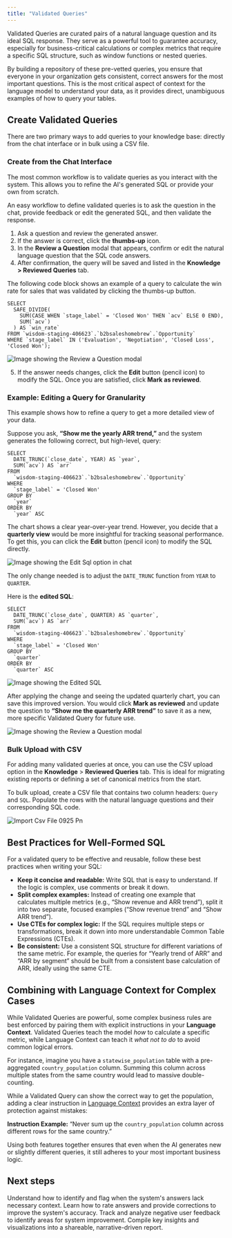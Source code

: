 ```yaml
---
title: "Validated Queries"
---
```


Validated Queries are curated pairs of a natural language question and its ideal SQL response. They serve as a powerful tool to guarantee accuracy, especially for business-critical calculations or complex metrics that require a specific SQL structure, such as window functions or nested queries.

By building a repository of these pre-vetted queries, you ensure that everyone in your organization gets consistent, correct answers for the most important questions. This is the most critical aspect of context for the language model to understand your data, as it provides direct, unambiguous examples of how to query your tables.

## Create Validated Queries

There are two primary ways to add queries to your knowledge base: directly from the chat interface or in bulk using a CSV file.

### Create from the Chat Interface

The most common workflow is to validate queries as you interact with the system. This allows you to refine the AI's generated SQL or provide your own from scratch.

An easy workflow to define validated queries is to ask the question in the chat, provide feedback or edit the generated SQL, and then validate the response.

1. Ask a question and review the generated answer.
2. If the answer is correct, click the **thumbs-up** icon.
3. In the **Review a Question** modal that appears, confirm or edit the natural language question that the SQL code answers.
4. After confirmation, the query will be saved and listed in the **Knowledge \> Reviewed Queries** tab.

The following code block shows an example of a query to calculate the win rate for sales that was validated by clicking the thumbs-up button.

```
SELECT 
  SAFE_DIVIDE(
    SUM(CASE WHEN `stage_label` = 'Closed Won' THEN `acv` ELSE 0 END), 
    SUM(`acv`)
  ) AS `win_rate`
FROM `wisdom-staging-406623`.`b2bsaleshomebrew`.`Opportunity`
WHERE `stage_label` IN ('Evaluation', 'Negotiation', 'Closed Loss', 'Closed Won');
```

![Image showing the Review a Question modal](/images/review-question-v02-em.png)

5. If the answer needs changes, click the **Edit** button (pencil icon) to modify the SQL. Once you are satisfied, click **Mark as reviewed**.

### Example: Editing a Query for Granularity

This example shows how to refine a query to get a more detailed view of your data.

Suppose you ask, **“Show me the yearly ARR trend,”** and the system generates the following correct, but high-level, query:

```
SELECT
  DATE_TRUNC(`close_date`, YEAR) AS `year`,
  SUM(`acv`) AS `arr`
FROM
  `wisdom-staging-406623`.`b2bsaleshomebrew`.`Opportunity`
WHERE
  `stage_label` = 'Closed Won'
GROUP BY
  `year`
ORDER BY
  `year` ASC
```

The chart shows a clear year-over-year trend. However, you decide that a **quarterly view** would be more insightful for tracking seasonal performance. To get this, you can click the **Edit** button (pencil icon) to modify the SQL directly.

![Image showing the Edit Sql option in chat](/images/Edit-sql-0925.png)

The only change needed is to adjust the `DATE_TRUNC` function from `YEAR` to `QUARTER`.

Here is the **edited SQL**:

```
SELECT
  DATE_TRUNC(`close_date`, QUARTER) AS `quarter`,
  SUM(`acv`) AS `arr`
FROM
  `wisdom-staging-406623`.`b2bsaleshomebrew`.`Opportunity`
WHERE
  `stage_label` = 'Closed Won'
GROUP BY
  `quarter`
ORDER BY
  `quarter` ASC
```

![Image showing the Edited SQL](/images/sql-edited-0925.png)

After applying the change and seeing the updated quarterly chart, you can save this improved version. You would click **Mark as reviewed** and update the question to **“Show me the quarterly ARR trend”** to save it as a new, more specific Validated Query for future use.

![Image showing the Review a Question modal](/images/review-question-sql-0925.png)

### Bulk Upload with CSV

For adding many validated queries at once, you can use the CSV upload option in the **Knowledge** \> **Reviewed Queries** tab. This is ideal for migrating existing reports or defining a set of canonical metrics from the start.

To bulk upload, create a CSV file that contains two column headers: `Query` and `SQL`. Populate the rows with the natural language questions and their corresponding SQL code.

![Import Csv File 0925 Pn](/images/import-csv-file-0925.png)

## Best Practices for Well-Formed SQL

For a validated query to be effective and reusable, follow these best practices when writing your SQL:

- **Keep it concise and readable:** Write SQL that is easy to understand. If the logic is complex, use comments or break it down.
- **Split complex examples:** Instead of creating one example that calculates multiple metrics (e.g., “Show revenue and ARR trend”), split it into two separate, focused examples (“Show revenue trend” and “Show ARR trend”).
- **Use CTEs for complex logic:** If the SQL requires multiple steps or transformations, break it down into more understandable Common Table Expressions (CTEs).
- **Be consistent:** Use a consistent SQL structure for different variations of the same metric. For example, the queries for “Yearly trend of ARR” and “ARR by segment” should be built from a consistent base calculation of ARR, ideally using the same CTE.

## Combining with Language Context for Complex Cases

While Validated Queries are powerful, some complex business rules are best enforced by pairing them with explicit instructions in your **Language Context**. Validated Queries teach the model _how_ to calculate a specific metric, while Language Context can teach it _what not to do_ to avoid common logical errors.

For instance, imagine you have a `statewise_population` table with a pre-aggregated `country_population` column. Summing this column across multiple states from the same country would lead to massive double-counting.

While a Validated Query can show the correct way to get the population, adding a clear instruction in [Language Context](/setting-up-wisdom-ai/advanced-data-modeling-creating-knowledge#natural-language-context) provides an extra layer of protection against mistakes:

**Instruction Example:** “Never sum up the `country_population` column across different rows for the same country.”

Using both features together ensures that even when the AI generates new or slightly different queries, it still adheres to your most important business logic.

## Next steps

<CardGroup cols={2}>
  <Card title="Limited Context" icon="puzzle-piece" href="/setting-up-wisdom-ai/feedback-mechanisms/limited-context">
    Understand how to identify and flag when the system's answers lack necessary context.
  </Card>
  <Card title="Provide Feedback to the System" icon="thumbs-up" href="/setting-up-wisdom-ai/feedback-mechanisms/provide-feedback-to-the-system">
    Learn how to rate answers and provide corrections to improve the system's accuracy.
  </Card>
  <Card title="Monitor Negative Feedback" icon="thumbs-down" href="/setting-up-wisdom-ai/feedback-mechanisms/monitor-negative-feedback">
    Track and analyze negative user feedback to identify areas for system improvement.
  </Card>
  <Card title="Turn Answers into Stories" icon="book-open" href="/using-wisdom-ai-everyday/turn-answers-into-stories">
    Compile key insights and visualizations into a shareable, narrative-driven report.
  </Card>
</CardGroup>
